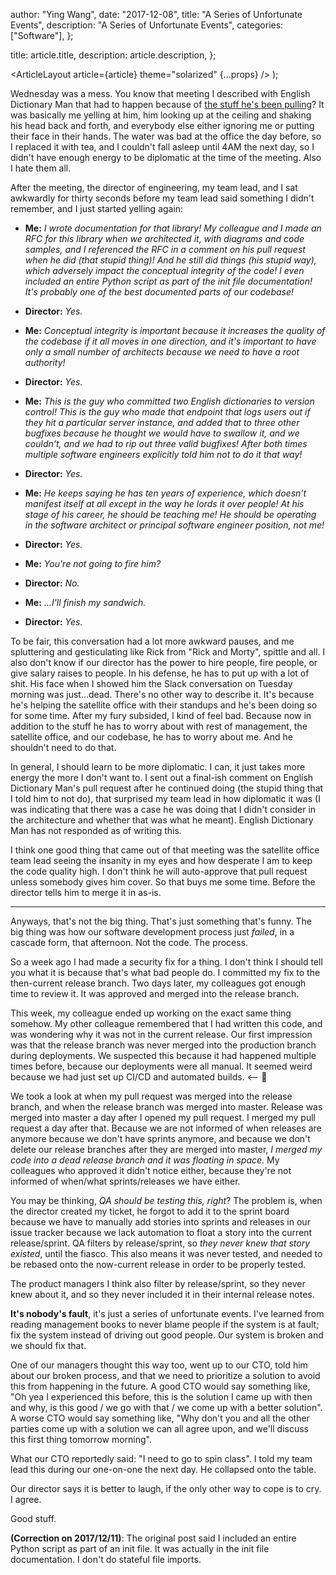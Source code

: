 
  author: "Ying Wang",
  date: "2017-12-08",
  title: "A Series of Unfortunate Events",
  description: "A Series of Unfortunate Events",
  categories: ["Software"],
};

  title: article.title,
  description: article.description,
};

  <ArticleLayout article={article} theme="solarized" {...props} />
);

Wednesday was a mess. You know that meeting I described with English Dictionary Man that had to happen because of [the stuff he's been pulling](/posts/2017/12/06/jeebus_crispies)? It was basically me yelling at him, him looking up at the ceiling and shaking his head back and forth, and everybody else either ignoring me or putting their face in their hands. The water was bad at the office the day before, so I replaced it with tea, and I couldn't fall asleep until 4AM the next day, so I didn't have enough energy to be diplomatic at the time of the meeting. Also I hate them all.

After the meeting, the director of engineering, my team lead, and I sat awkwardly for thirty seconds before my team lead said something I didn't remember, and I just started yelling again:

- **Me:** _I wrote documentation for that library! My colleague and I made an RFC for this library when we architected it, with diagrams and code samples, and I referenced the RFC in a comment on his pull request when he did (that stupid thing)! And he still did things (his stupid way), which adversely impact the conceptual integrity of the code! I even included an entire Python script as part of the init file documentation! It's probably one of the best documented parts of our codebase!_

- **Director:** _Yes._

- **Me:** _Conceptual integrity is important because it increases the quality of the codebase if it all moves in one direction, and it's important to have only a small number of architects because we need to have a root authority!_

- **Director:** _Yes._

- **Me:** _This is the guy who committed two English dictionaries to version control! This is the guy who made that endpoint that logs users out if they hit a particular server instance, and added that to three other bugfixes because he thought we would have to swallow it, and we couldn't, and we had to rip out three valid bugfixes! After both times multiple software engineers explicitly told him not to do it that way!_

- **Director:** _Yes._

- **Me:** _He keeps saying he has ten years of experience, which doesn't manifest itself at all except in the way he lords it over people! At his stage of his career, he should be teaching me! He should be operating in the software architect or principal software engineer position, not me!_

- **Director:** _Yes._

- **Me:** _You're not going to fire him?_

- **Director:** _No._

- **Me:** _...I'll finish my sandwich._

- **Director:** _Yes._

To be fair, this conversation had a lot more awkward pauses, and me spluttering and gesticulating like Rick from "Rick and Morty", spittle and all. I also don't know if our director has the power to hire people, fire people, or give salary raises to people. In his defense, he has to put up with a lot of shit. His face when I showed him the Slack conversation on Tuesday morning was just...dead. There's no other way to describe it. It's because he's helping the satellite office with their standups and he's been doing so for some time. After my fury subsided, I kind of feel bad. Because now in addition to the stuff he has to worry about with rest of management, the satellite office, and our codebase, he has to worry about me. And he shouldn't need to do that.

In general, I should learn to be more diplomatic. I can, it just takes more energy the more I don't want to. I sent out a final-ish comment on English Dictionary Man's pull request after he continued doing (the stupid thing that I told him to not do), that surprised my team lead in how diplomatic it was (I was indicating that there was a case he was doing that I didn't consider in the architecture and whether that was what he meant). English Dictionary Man has not responded as of writing this.

I think one good thing that came out of that meeting was the satellite office team lead seeing the insanity in my eyes and how desperate I am to keep the code quality high. I don't think he will auto-approve that pull request unless somebody gives him cover. So that buys me some time. Before the director tells him to merge it in as-is.

---

Anyways, that's not the big thing. That's just something that's funny. The big thing was how our software development process just _failed_, in a cascade form, that afternoon. Not the code. The process.

So a week ago I had made a security fix for a thing. I don't think I should tell you what it is because that's what bad people do. I committed my fix to the then-current release branch. Two days later, my colleagues got enough time to review it. It was approved and merged into the release branch.

This week, my colleague ended up working on the exact same thing somehow. My other colleague remembered that I had written this code, and was wondering why it was not in the current release. Our first impression was that the release branch was never merged into the production branch during deployments. We suspected this because it had happened multiple times before, because our deployments were all manual. It seemed weird because we had just set up CI/CD and automated builds. <-- :tada:

We took a look at when my pull request was merged into the release branch, and when the release branch was merged into master. Release was merged into master a day after I opened my pull request. I merged my pull request a day after that. Because we are not informed of when releases are anymore because we don't have sprints anymore, and because we don't delete our release branches after they are merged into master, _I merged my code into a dead release branch and it was floating in space_. My colleagues who approved it didn't notice either, because they're not informed of when/what sprints/releases we have either.

You may be thinking, _QA should be testing this, right_? The problem is, when the director created my ticket, he forgot to add it to the sprint board because we have to manually add stories into sprints and releases in our issue tracker because we lack automation to float a story into the current release/sprint. QA filters by release/sprint, so _they never knew that story existed_, until the fiasco. This also means it was never tested, and needed to be rebased onto the now-current release in order to be properly tested.

The product managers I think also filter by release/sprint, so they never knew about it, and so they never included it in their internal release notes.

**It's nobody's fault**, it's just a series of unfortunate events. I've learned from reading management books to never blame people if the system is at fault; fix the system instead of driving out good people. Our system is broken and we should fix that.

One of our managers thought this way too, went up to our CTO, told him about our broken process, and that we need to prioritize a solution to avoid this from happening in the future. A good CTO would say something like, "Oh yea I experienced this before, this is the solution I came up with then and why, is this good / we go with that / we come up with a better solution". A worse CTO would say something like, "Why don't you and all the other parties come up with a solution we can all agree upon, and we'll discuss this first thing tomorrow morning".

What our CTO reportedly said: "I need to go to spin class". I told my team lead this during our one-on-one the next day. He collapsed onto the table.

Our director says it is better to laugh, if the only other way to cope is to cry. I agree.

Good stuff.

**(Correction on 2017/12/11)**: The original post said I included an entire Python script as part of an init file. It was actually in the init file documentation. I don't do stateful file imports.
